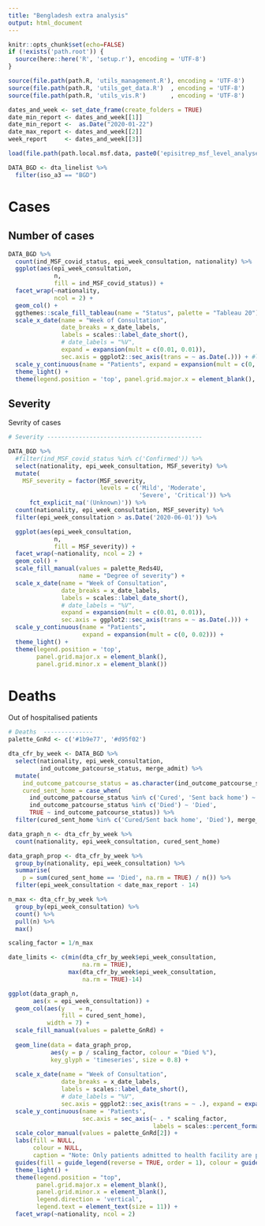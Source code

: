 ```yaml
---
title: "Bengladesh extra analysis"
output: html_document
---
```


```r
knitr::opts_chunk$set(echo=FALSE)
if (!exists('path.root')) {
  source(here::here('R', 'setup.r'), encoding = 'UTF-8')
}

source(file.path(path.R, 'utils_management.R'), encoding = 'UTF-8')
source(file.path(path.R, 'utils_get_data.R')  , encoding = 'UTF-8')
source(file.path(path.R, 'utils_vis.R')       , encoding = 'UTF-8')

dates_and_week <- set_date_frame(create_folders = TRUE)
date_min_report <- dates_and_week[[1]]
date_min_report <-  as.Date("2020-01-22")
date_max_report <- dates_and_week[[2]]
week_report     <- dates_and_week[[3]]
```


```r
load(file.path(path.local.msf.data, paste0('episitrep_msf_level_analyses', '_', week_report, '.RData')))

DATA_BGD <- dta_linelist %>% 
  filter(iso_a3 == "BGD")
```

# Cases

## Number of cases
```r
DATA_BGD %>% 
  count(ind_MSF_covid_status, epi_week_consultation, nationality) %>% 
  ggplot(aes(epi_week_consultation, 
             n, 
             fill = ind_MSF_covid_status)) +
  facet_wrap(~nationality,
             ncol = 2) +
  geom_col() +
  ggthemes::scale_fill_tableau(name = "Status", palette = "Tableau 20") +
  scale_x_date(name = "Week of Consultation", 
               date_breaks = x_date_labels,
               labels = scales::label_date_short(),
               # date_labels = "%V", 
               expand = expansion(mult = c(0.01, 0.01)),
               sec.axis = ggplot2::sec_axis(trans = ~ as.Date(.))) + #labels = function(x) format(x, "%b-%Y")
  scale_y_continuous(name = "Patients", expand = expansion(mult = c(0, 0.02))) +
  theme_light() + 
  theme(legend.position = 'top', panel.grid.major.x = element_blank(), panel.grid.minor.x = element_blank())
```


## Severity

Sevrity of cases
```r
# Severity --------------------------------------------

DATA_BGD %>% 
  #filter(ind_MSF_covid_status %in% c('Confirmed')) %>%
  select(nationality, epi_week_consultation, MSF_severity) %>% 
  mutate(
    MSF_severity = factor(MSF_severity,
                          levels = c('Mild', 'Moderate',
                                     'Severe', 'Critical')) %>%
      fct_explicit_na('(Unknown)')) %>%
  count(nationality, epi_week_consultation, MSF_severity) %>% 
  filter(epi_week_consultation > as.Date('2020-06-01')) %>% 

  ggplot(aes(epi_week_consultation, 
             n, 
             fill = MSF_severity)) +
  facet_wrap(~nationality, ncol = 2) +
  geom_col() +
  scale_fill_manual(values = palette_Reds4U, 
                    name = "Degree of severity") +
  scale_x_date(name = "Week of Consultation", 
               date_breaks = x_date_labels,
               labels = scales::label_date_short(),
               # date_labels = "%V", 
               expand = expansion(mult = c(0.01, 0.01)),
               sec.axis = ggplot2::sec_axis(trans = ~ as.Date(.))) + 
  scale_y_continuous(name = "Patients", 
                     expand = expansion(mult = c(0, 0.02))) +
  theme_light() + 
  theme(legend.position = 'top', 
        panel.grid.major.x = element_blank(), 
        panel.grid.minor.x = element_blank()) 

```

# Deaths

Out of hospitalised patients

```r
# Deaths  --------------
palette_GnRd <- c('#1b9e77', '#d95f02')

dta_cfr_by_week <- DATA_BGD %>% 
  select(nationality, epi_week_consultation, 
         ind_outcome_patcourse_status, merge_admit) %>% 
  mutate(
    ind_outcome_patcourse_status = as.character(ind_outcome_patcourse_status), 
    cured_sent_home = case_when(
      ind_outcome_patcourse_status %in% c('Cured', 'Sent back home') ~ 'Cured/Sent back home', 
      ind_outcome_patcourse_status %in% c('Died') ~ 'Died', 
      TRUE ~ ind_outcome_patcourse_status)) %>% 
  filter(cured_sent_home %in% c('Cured/Sent back home', 'Died'), merge_admit == 'Yes')

data_graph_n <- dta_cfr_by_week %>%
  count(nationality, epi_week_consultation, cured_sent_home)

data_graph_prop <- dta_cfr_by_week %>% 
  group_by(nationality, epi_week_consultation) %>% 
  summarise(
    p = sum(cured_sent_home == 'Died', na.rm = TRUE) / n()) %>% 
  filter(epi_week_consultation < date_max_report - 14)

n_max <- dta_cfr_by_week %>% 
  group_by(epi_week_consultation) %>% 
  count() %>% 
  pull(n) %>% 
  max()

scaling_factor = 1/n_max

date_limits <- c(min(dta_cfr_by_week$epi_week_consultation, 
                     na.rm = TRUE), 
                 max(dta_cfr_by_week$epi_week_consultation, 
                     na.rm = TRUE)-14)

ggplot(data_graph_n,
       aes(x = epi_week_consultation)) + 
  geom_col(aes(y    = n, 
               fill = cured_sent_home), 
           width = 7) + 
  scale_fill_manual(values = palette_GnRd) +
 
  geom_line(data = data_graph_prop,
            aes(y = p / scaling_factor, colour = "Died %"),
            key_glyph = 'timeseries', size = 0.8) +
  
  scale_x_date(name = "Week of Consultation", 
               date_breaks = x_date_labels,
               labels = scales::label_date_short(),
               # date_labels = "%V", 
               sec.axis = ggplot2::sec_axis(trans = ~ .), expand = expansion(mult = c(0.01, 0.01))) + 
  scale_y_continuous(name = 'Patients', 
                     sec.axis = sec_axis(~ . * scaling_factor, 
                                         labels = scales::percent_format(accuracy = 1), name = 'Died (%)', breaks = seq(0, 1, 0.2))) + 
  scale_color_manual(values = palette_GnRd[2]) + 
  labs(fill = NULL, 
       colour = NULL, 
       caption = "Note: Only patients admitted to health facility are presented") + 
  guides(fill = guide_legend(reverse = TRUE, order = 1), colour = guide_legend(order = 2)) + 
  theme_light() + 
  theme(legend.position = "top", 
        panel.grid.major.x = element_blank(), 
        panel.grid.minor.x = element_blank(),
        legend.direction = 'vertical', 
        legend.text = element_text(size = 11)) +
  facet_wrap(~nationality, ncol = 2)

```

